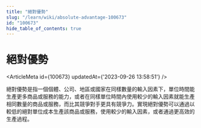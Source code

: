 ```yaml
---
title: "絕對優勢"
slug: "/learn/wiki/absolute-advantage-100673"
id: "100673"
hide_table_of_contents: true
---
```



# 絕對優勢

<ArticleMeta id={100673} updatedAt={'2023-09-26 13:58:51'} />
<div className='border-solid border-b border-t-0 my-4 border-[var(--ifm-color-gray-300)]' />

絕對優勢是指一個個體、公司、地區或國家在同樣數量的輸入因素下，單位時間能生產更多商品或服務的能力，或者在同樣單位時間內使用較少的輸入因素就能生產相同數量的商品或服務，而比其競爭對手更具有競爭力。實現絕對優勢可以通過以較低的絕對單位成本生產該商品或服務，使用較少的輸入因素，或者通過更高效的生產過程。
